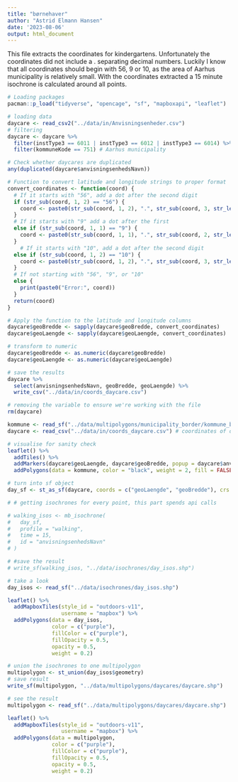 ```yaml
---
title: "børnehaver"
author: "Astrid Elmann Hansen"
date: '2023-08-06'
output: html_document
---
```


This file extracts the coordinates for kindergartens. Unfortunately the coordinates did not include a . separating decimal numbers. Luckily I know that all coordinates should begin with 56, 9 or 10, as the area of Aarhus municipality is relatively small. With the coordinates extracted a 15 minute isochrone is calculated around all points.


```r
# Loading packages
pacman::p_load("tidyverse", "opencage", "sf", "mapboxapi", "leaflet")
```

```r
# loading data
daycare <- read_csv2("../data/in/Anvisningsenheder.csv")
# filtering
daycare <- daycare %>% 
  filter(instType3 == 6011 | instType3 == 6012 | instType3 == 6014) %>% #institutions accepting 3-5 yr childre
  filter(kommuneKode == 751) # Aarhus municipality 
```

```r
# Check whether daycares are duplicated
any(duplicated(daycare$anvisningsenhedsNavn))
```

```r
# Function to convert latitude and longitude strings to proper format
convert_coordinates <- function(coord) {
  # If it starts with "56", add a dot after the second digit
  if (str_sub(coord, 1, 2) == "56") {
    coord <- paste0(str_sub(coord, 1, 2), ".", str_sub(coord, 3, str_length(coord)))
  }
  # If it starts with "9" add a dot after the first
  else if (str_sub(coord, 1, 1) == "9") {
    coord <- paste0(str_sub(coord, 1, 1), ".", str_sub(coord, 2, str_length(coord)))
  }
    # If it starts with "10", add a dot after the second digit
  else if (str_sub(coord, 1, 2) == "10") {
    coord <- paste0(str_sub(coord, 1, 2), ".", str_sub(coord, 3, str_length(coord)))
  }
  # If not starting with "56", "9", or "10"
  else {
    print(paste0("Error:", coord))
  }
  return(coord)
}
```

```r
# Apply the function to the latitude and longitude columns
daycare$geoBredde <- sapply(daycare$geoBredde, convert_coordinates)
daycare$geoLaengde <- sapply(daycare$geoLaengde, convert_coordinates)

# transform to numeric
daycare$geoBredde <- as.numeric(daycare$geoBredde)
daycare$geoLaengde <- as.numeric(daycare$geoLaengde)
```

```r
# save the results
daycare %>% 
  select(anvisningsenhedsNavn, geoBredde, geoLaengde) %>% 
  write_csv("../data/in/coords_daycare.csv")
```

```r
# removing the variable to ensure we're working with the file
rm(daycare)
```

```r
kommune <- read_sf("../data/multipolygons/municipality_border/kommune_border.shp") # border of aarhus municipality 
daycare <- read_csv("../data/in/coords_daycare.csv") # coordinates of daycares

# visualise for sanity check
leaflet() %>% 
  addTiles() %>% 
  addMarkers(daycare$geoLaengde, daycare$geoBredde, popup = daycare$anvisningsenhedsNavn) %>% 
  addPolygons(data = kommune, color = "black", weight = 2, fill = FALSE)
```

```r
# turn into sf object
day_sf <- st_as_sf(daycare, coords = c("geoLaengde", "geoBredde"), crs = 4326)
```

```r
# # getting isochrones for every point, this part spends api calls

# walking_isos <- mb_isochrone(
#   day_sf,
#   profile = "walking",
#   time = 15,
#   id = "anvisningsenhedsNavn"
# )

# #save the result
# write_sf(walking_isos, "../data/isochrones/day_isos.shp")
```

```r
# take a look
day_isos <- read_sf("../data/isochrones/day_isos.shp")

leaflet() %>%
  addMapboxTiles(style_id = "outdoors-v11",
                 username = "mapbox") %>%
  addPolygons(data = day_isos, 
              color = c("purple"),
              fillColor = c("purple"),
              fillOpacity = 0.5, 
              opacity = 0.5, 
              weight = 0.2) 
```

```r
# union the isochrones to one multipolygon
multipolygon <- st_union(day_isos$geometry)
# save result
write_sf(multipolygon, "../data/multipolygons/daycares/daycare.shp")
```

```r
# see the result
multipolygon <- read_sf("../data/multipolygons/daycares/daycare.shp")

leaflet() %>%
  addMapboxTiles(style_id = "outdoors-v11",
                 username = "mapbox") %>%
  addPolygons(data = multipolygon, 
              color = c("purple"),
              fillColor = c("purple"),
              fillOpacity = 0.5, 
              opacity = 0.5, 
              weight = 0.2) 
```

